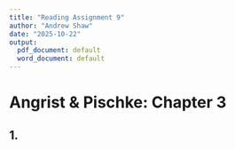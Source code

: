 ```yaml
---
title: "Reading Assignment 9"
author: "Andrew Shaw"
date: "2025-10-22"
output: 
  pdf_document: default
  word_document: default
---
```


# Angrist & Pischke: Chapter 3

## 1. 

